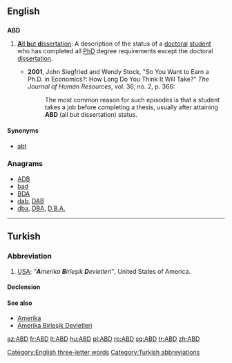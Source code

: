 ==English==

==={{initialism}}===
'''ABD'''

# {{context|academics}} [[all but dissertation|'''A'''ll '''b'''ut '''d'''issertation]]: A description of the status of a [[doctoral]] [[student]] who has completed all [[PhD]] degree requirements except the doctoral [[dissertation]].
#* '''2001''', John Siegfried and Wendy Stock, "So You Want to Earn a Ph.D. in Economics?: How Long Do You Think It Will Take?" ''The Journal of Human Resources'', vol. 36, no. 2, p. 366:
#*: The most common reason for such episodes is that a student takes a job before completing a thesis, usually after attaining '''ABD''' (all but dissertation) status.

====Synonyms====
* [[abt]]

===Anagrams===
* [[ADB#English|ADB]]
* [[bad#English|bad]]
* [[BDA#English|BDA]]
* [[dab#English|dab]], [[DAB#English|DAB]]
* [[dba#English|dba]], [[DBA#English|DBA]], [[D.B.A.#English|D.B.A.]]

[[Category:English three-letter words]]

----

==Turkish==

===Abbreviation===
{{infl|tr|abbreviation}}

# [[USA]]; ''"'''A'''merika '''B'''irleşik '''D'''evletleri"'', United States of America.

====Declension====
{{crh-latin-noun|'nin|'ye|'yi|'de|'den}}

====See also====
* [[Amerika]]
* [[Amerika Birleşik Devletleri]]

[[Category:Turkish abbreviations]]

[[az:ABD]]
[[fr:ABD]]
[[lt:ABD]]
[[hu:ABD]]
[[pl:ABD]]
[[ro:ABD]]
[[sq:ABD]]
[[tr:ABD]]
[[zh:ABD]]